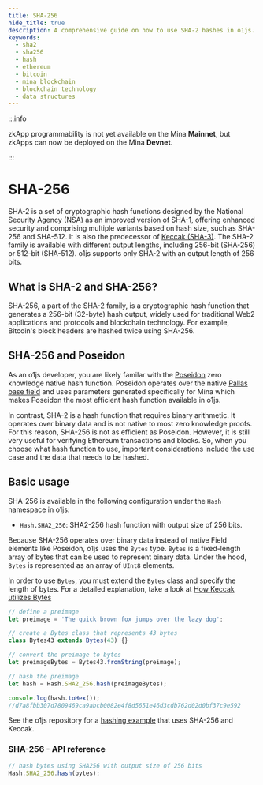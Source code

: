 ```yaml
---
title: SHA-256
hide_title: true
description: A comprehensive guide on how to use SHA-2 hashes in o1js.
keywords:
  - sha2
  - sha256
  - hash
  - ethereum
  - bitcoin
  - mina blockchain
  - blockchain technology
  - data structures
---
```


:::info

zkApp programmability is not yet available on the Mina **Mainnet**, but zkApps can now be deployed on the Mina **Devnet**.

:::

# SHA-256

SHA-2 is a set of cryptographic hash functions designed by the National Security Agency (NSA) as an improved version of SHA-1, offering enhanced security and comprising multiple variants based on hash size, such as SHA-256 and SHA-512.
It is also the predecessor of [Keccak (SHA-3)](/zkapps/o1js/keccak). The SHA-2 family is available with different output lengths, including 256-bit (SHA-256) or 512-bit (SHA-512). o1js supports only SHA-2 with an output length of 256 bits.

## What is SHA-2 and SHA-256?

SHA-256, a part of the SHA-2 family, is a cryptographic hash function that generates a 256-bit (32-byte) hash output,
widely used for traditional Web2 applications and protocols and blockchain technology. For example, Bitcoin's block headers are hashed twice using SHA-256. 

## SHA-256 and Poseidon

As an o1js developer, you are likely familar with the [Poseidon](https://o1-labs.github.io/proof-systems/specs/poseidon.html) zero knowledge native hash function. Poseidon operates over the native [Pallas base field](https://electriccoin.co/blog/the-pasta-curves-for-halo-2-and-beyond/) and uses parameters generated specifically for Mina which makes Poseidon the most efficient hash function available in o1js.

In contrast, SHA-2 is a hash function that requires binary arithmetic. It operates over binary data and is not native to most zero knowledge proofs. For this reason, SHA-256 is not as efficient as Poseidon. However, it is still very useful for verifying Ethereum transactions and blocks.
So, when you choose what hash function to use, important considerations include the use case and the data that needs to be hashed.

## Basic usage

SHA-256 is available in the following configuration under the `Hash` namespace in o1js:

- `Hash.SHA2_256`: SHA2-256 hash function with output size of 256 bits.

Because SHA-256 operates over binary data instead of native Field elements like Poseidon, o1js uses the `Bytes` type. `Bytes` is a fixed-length array of bytes that can be used to represent binary data.
Under the hood, `Bytes` is represented as an array of `UInt8` elements.

In order to use `Bytes`, you must extend the `Bytes` class and specify the length of bytes. For a detailed explanation, take a look at [How Keccak utilizes Bytes](keccak#bytes---api-reference)

```ts
// define a preimage
let preimage = 'The quick brown fox jumps over the lazy dog';

// create a Bytes class that represents 43 bytes
class Bytes43 extends Bytes(43) {}

// convert the preimage to bytes
let preimageBytes = Bytes43.fromString(preimage);

// hash the preimage
let hash = Hash.SHA2_256.hash(preimageBytes);

console.log(hash.toHex());
//d7a8fbb307d7809469ca9abcb0082e4f8d5651e46d3cdb762d02d0bf37c9e592
```

See the o1js repository for a [hashing example](https://github.com/o1-labs/o1js/tree/main/src/examples/zkapps/hashing) that uses SHA-256 and Keccak.

### SHA-256 - API reference

```ts
// hash bytes using SHA256 with output size of 256 bits
Hash.SHA2_256.hash(bytes);
```
